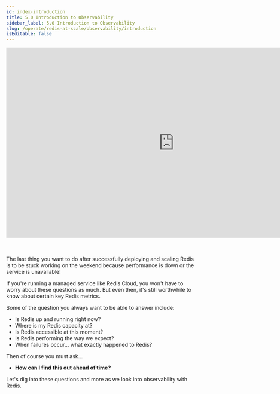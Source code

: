 ```yaml
---
id: index-introduction
title: 5.0 Introduction to Observability
sidebar_label: 5.0 Introduction to Observability
slug: /operate/redis-at-scale/observability/introduction
isEditable: false
---
```



<div align="center">
<iframe width="896" height="509" src="https://www.youtube.com/embed/hO1AGE3I_bU" title="YouTube video player" frameborder="0" allow="accelerometer; autoplay; clipboard-write; encrypted-media; gyroscope; picture-in-picture" allowfullscreen></iframe>
</div>
<br />
<br />
<p>The last thing you want to do after successfully deploying and scaling Redis is to be stuck working on the weekend because performance is down or the service is unavailable!</p>

If you're running a managed service like Redis Cloud, you won't have to worry about these questions as much. But even then, it's still worthwhile to know about certain key Redis metrics.

Some of the question you always want to be able to answer include:
- Is Redis up and running right now?
- Where is my Redis capacity at?
- Is Redis accessible at this moment?
- Is Redis performing the way we expect?
- When failures occur… what exactly happened to Redis?

Then of course you must ask... 
- <strong>How can I find this out ahead of time?</strong>

Let's dig into these questions and more as we look into observability with Redis.




